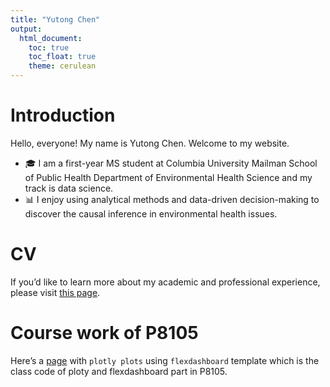 ```yaml
---
title: "Yutong Chen"
output: 
  html_document:
    toc: true
    toc_float: true
    theme: cerulean
---
```


# Introduction
Hello, everyone! My name is Yutong Chen. Welcome to my website. 

- 🎓 I am a first-year MS student at Columbia University Mailman School of Public Health Department of Environmental Health Science and my track is data science. 
- 📊 I enjoy using analytical methods and data-driven decision-making to discover the causal inference in environmental health issues.



# CV
If you'd like to learn more about my academic and professional experience, please visit [this page](about.html).


# Course work of P8105
Here’s a [page](plots.html) with `plotly plots` using `flexdashboard` template which is the class code of ploty and flexdashboard part in P8105.

